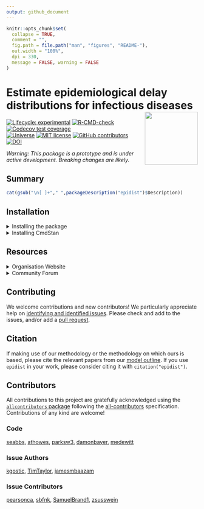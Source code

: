 ```yaml
---
output: github_document
---
```


```r
knitr::opts_chunk$set(
  collapse = TRUE,
  comment = "",
  fig.path = file.path("man", "figures", "README-"),
  out.width = "100%",
  dpi = 330,
  message = FALSE, warning = FALSE
)
```

# Estimate epidemiological delay distributions for infectious diseases<a href='https://epidist.epinowcast.org'><img src='man/figures/logo.png' align="right" height="139" /></a>

<!-- badges: start -->
[![Lifecycle:
experimental](https://img.shields.io/badge/lifecycle-experimental-orange.svg)](https://www.tidyverse.org/lifecycle/#experimental)
[![R-CMD-check](https://github.com/epinowcast/epidist/actions/workflows/R-CMD-check.yaml/badge.svg?branch=main)](https://github.com/epinowcast/epidist/actions/workflows/R-CMD-check.yaml) [![Codecov test coverage](https://codecov.io/gh/epinowcast/epidist/branch/main/graph/badge.svg)](https://app.codecov.io/gh/epinowcast/epidist)
</br>
[![Universe](https://epinowcast.r-universe.dev/badges/epidist)](https://epinowcast.r-universe.dev/epidist)
[![MIT
license](https://img.shields.io/badge/License-MIT-blue.svg)](https://github.com/epinowcast/epidist/blob/master/LICENSE.md/)
[![GitHub contributors](https://img.shields.io/github/contributors/epinowcast/epidist)](https://github.com/epinowcast/epidist/graphs/contributors)
</br>
[![DOI](https://zenodo.org/badge/422611952.svg)](https://zenodo.org/badge/latestdoi/422611952)
<!-- badges: end -->

*Warning: This package is a prototype and is under active development. Breaking changes are likely.*

## Summary

```r
cat(gsub("\n[ ]+"," ",packageDescription("epidist")$Description))
```

## Installation
  
<details><summary>Installing the package</summary>

<!-- You can install the latest released version using the normal `R` function, though you need to point to `r-universe` instead of CRAN: -->

<!-- ```{r, eval = FALSE} -->
<!-- install.packages( -->
<!--   "epidist", repos = "https://epinowcast.r-universe.dev" -->
<!-- ) -->
<!-- ``` -->

<!-- Alternatively, y -->

You can use the [`remotes` package](https://remotes.r-lib.org/) to install the development version from Github (warning! this version may contain breaking changes and/or bugs):

```r
remotes::install_github(
  "epinowcast/epidist", dependencies = TRUE
)
```

<!-- Similarly, you can install historical versions by specifying the release tag (e.g. this installs [`0.1.0`](https://github.com/epinowcast/epidist/releases/tag/v0.1.0)): -->

<!-- ```{r, eval = FALSE} -->
<!-- remotes::install_github( -->
<!--   "epinowcast/epidist", dependencies = TRUE, ref = "v0.2.0" -->
<!-- ) -->
<!-- ``` -->

<!-- *Note: You can also use that last approach to install a specific commit if needed, e.g. if you want to try out a specific unreleased feature, but not the absolute latest developmental version.* -->

</details>

<details><summary>Installing CmdStan</summary>

If you wish to do model fitting and nowcasting, you will need to install [CmdStan](https://mc-stan.org/users/interfaces/cmdstan), which also entails having a suitable C++ toolchain setup. We recommend using the [`cmdstanr` package](https://mc-stan.org/cmdstanr/). The Stan team provides instructions in the [_Getting started with
`cmdstanr`_](https://mc-stan.org/cmdstanr/articles/cmdstanr.html) vignette, with other details and support at the [package site](https://mc-stan.org/cmdstanr/), but the brief version is:

```r
# if you not yet installed `epinowcast`, or you installed it without `Suggests` dependencies
install.packages("cmdstanr", repos = c("https://mc-stan.org/r-packages/", getOption("repos")))
# once `cmdstanr` is installed:
cmdstanr::install_cmdstan()
```

*Note: You can speed up CmdStan installation using the `cores` argument. If you are installing a particular version of `epidist`, you may also need to install a past version of CmdStan, which you can do with the `version` argument.*

</details>

<!-- <details><summary>Alternative: Docker</summary> -->

<!-- We also provide a [Docker](https://www.docker.com/get-started/) image with [all dependencies installed](https://github.com/orgs/epinowcast/packages/container/package/epidist). You can use this image to run `epidist` without installing dependencies. -->

<!-- </details> -->

## Resources

<details><summary>Organisation Website</summary>

Our [organisation website](https://www.epinowcast.org/) includes links to other resources, [guest posts](https://www.epinowcast.org/blog.html), and [seminar schedule](https://www.epinowcast.org/seminars.html) for both upcoming and past recordings.

</details>

<details><summary>Community Forum</summary>

Our [community forum](https://community.epinowcast.org/) has areas for [question and answer](https://community.epinowcast.org/c/interface/15) and [considering new methods and tools](https://community.epinowcast.org/c/projects/11), among others. If you are generally interested in real-time analysis of infectious disease, you may find this useful even if do not use `epidist`.

</details>

## Contributing

We welcome contributions and new contributors! We particularly appreciate help on [identifying and identified issues](https://github.com/epinowcast/epidist/issues). Please check and add to the issues, and/or add a [pull request](https://github.com/epinowcast/epidist/pulls).

<!-- and see our [contributing guide](CONTRIBUTING.md) for more information. -->

<!-- ### How to make a bug report or feature request -->

<!-- Please briefly describe your problem and what output you expect in an [issue](https://github.com/epinowcast/epidist/issues). -->

<!-- If you have a question, please don't open an issue. Instead, ask on our [Q and A page](https://github.com/epinowcast/dist/discussions/categories/q-a). -->
<!-- See our [contributing guide](CONTRIBUTING.md) for more information. -->

<!-- ### Code of Conduct -->

<!-- Please note that the `epidist` project is released with a [Contributor Code of Conduct](CODE_OF_CONDUCT.md). By contributing to this project, you agree to abide by its terms. -->

## Citation

If making use of our methodology or the methodology on which ours is based, please cite the relevant papers from our [model outline](https://epidist.epinowcast.org/articles/model.html). If you use `epidist` in your work, please consider citing it with `citation("epidist")`.

## Contributors




<!-- ALL-CONTRIBUTORS-LIST:START - Do not remove or modify this section -->
<!-- prettier-ignore-start -->
<!-- markdownlint-disable -->

All contributions to this project are gratefully acknowledged using the [`allcontributors` package](https://github.com/ropenscilabs/allcontributors) following the [all-contributors](https://allcontributors.org) specification. Contributions of any kind are welcome!

### Code


<a href="https://github.com/epinowcast/epidist/commits?author=seabbs">seabbs</a>, 
<a href="https://github.com/epinowcast/epidist/commits?author=athowes">athowes</a>, 
<a href="https://github.com/epinowcast/epidist/commits?author=parksw3">parksw3</a>, 
<a href="https://github.com/epinowcast/epidist/commits?author=damonbayer">damonbayer</a>, 
<a href="https://github.com/epinowcast/epidist/commits?author=medewitt">medewitt</a>



### Issue Authors


<a href="https://github.com/epinowcast/epidist/issues?q=is%3Aissue+author%3Akgostic">kgostic</a>, 
<a href="https://github.com/epinowcast/epidist/issues?q=is%3Aissue+author%3ATimTaylor">TimTaylor</a>, 
<a href="https://github.com/epinowcast/epidist/issues?q=is%3Aissue+author%3Ajamesmbaazam">jamesmbaazam</a>



### Issue Contributors


<a href="https://github.com/epinowcast/epidist/issues?q=is%3Aissue+commenter%3Apearsonca">pearsonca</a>, 
<a href="https://github.com/epinowcast/epidist/issues?q=is%3Aissue+commenter%3Asbfnk">sbfnk</a>, 
<a href="https://github.com/epinowcast/epidist/issues?q=is%3Aissue+commenter%3ASamuelBrand1">SamuelBrand1</a>, 
<a href="https://github.com/epinowcast/epidist/issues?q=is%3Aissue+commenter%3Azsusswein">zsusswein</a>


<!-- markdownlint-enable -->
<!-- prettier-ignore-end -->
<!-- ALL-CONTRIBUTORS-LIST:END -->



